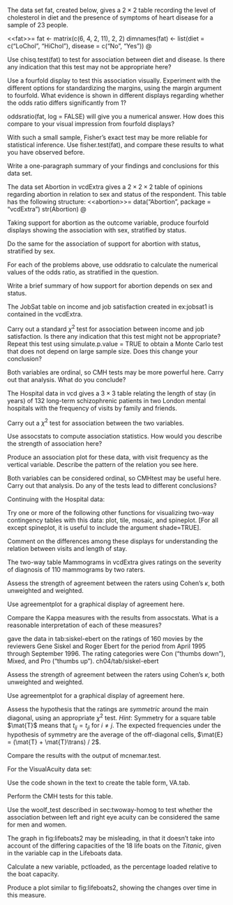 The data set fat, created below, gives a $2 \times 2$ table recording
the level of cholesterol in diet and the presence of symptoms of heart
disease for a sample of 23 people.

<<fat\>\>= fat <- matrix(c(6, 4, 2, 11), 2, 2) dimnames(fat) <-
list(diet = c("LoChol", "HiChol"), disease = c("No", "Yes")) @

Use chisq.test(fat) to test for association between diet and disease. Is
there any indication that this test may not be appropriate here?

Use a fourfold display to test this association visually. Experiment
with the different options for standardizing the margins, using the
margin argument to fourfold. What evidence is shown in different
displays regarding whether the odds ratio differs significantly from 1?

oddsratio(fat, log = FALSE) will give you a numerical answer. How does
this compare to your visual impression from fourfold displays?

With such a small sample, Fisher’s exact test may be more reliable for
statistical inference. Use fisher.test(fat), and compare these results
to what you have observed before.

Write a one-paragraph summary of your findings and conclusions for this
data set.

The data set Abortion in vcdExtra gives a $2 \times 2 \times 2$ table of
opinions regarding abortion in relation to sex and status of the
respondent. This table has the following structure: <<abortion\>\>=
data("Abortion", package = "vcdExtra") str(Abortion) @

Taking support for abortion as the outcome variable, produce fourfold
displays showing the association with sex, stratified by status.

Do the same for the association of support for abortion with status,
stratified by sex.

For each of the problems above, use oddsratio to calculate the numerical
values of the odds ratio, as stratified in the question.

Write a brief summary of how support for abortion depends on sex and
status.

The JobSat table on income and job satisfaction created in ex:jobsat1 is
contained in the vcdExtra.

Carry out a standard $\chi^2$ test for association between income and
job satisfaction. Is there any indication that this test might not be
appropriate? Repeat this test using simulate.p.value = TRUE to obtain a
Monte Carlo test that does not depend on large sample size. Does this
change your conclusion?

Both variables are ordinal, so CMH tests may be more powerful here.
Carry out that analysis. What do you conclude?

The Hospital data in vcd gives a $3 \times 3$ table relating the length
of stay (in years) of 132 long-term schizophrenic patients in two London
mental hospitals with the frequency of visits by family and friends.

Carry out a $\chi^2$ test for association between the two variables.

Use assocstats to compute association statistics. How would you describe
the strength of association here?

Produce an association plot for these data, with visit frequency as the
vertical variable. Describe the pattern of the relation you see here.

Both variables can be considered ordinal, so CMHtest may be useful here.
Carry out that analysis. Do any of the tests lead to different
conclusions?

Continuing with the Hospital data:

Try one or more of the following other functions for visualizing two-way
contingency tables with this data: plot, tile, mosaic, and spineplot.
[For all except spineplot, it is useful to include the argument
shade=TRUE].

Comment on the differences among these displays for understanding the
relation between visits and length of stay.

The two-way table Mammograms in vcdExtra gives ratings on the severity
of diagnosis of 110 mammograms by two raters.

Assess the strength of agreement between the raters using Cohen’s
$\kappa$, both unweighted and weighted.

Use agreementplot for a graphical display of agreement here.

Compare the Kappa measures with the results from assocstats. What is a
reasonable interpretation of each of these measures?

\citet{AgrestiWinner:1997} gave the data in tab:siskel-ebert on the
ratings of 160 movies by the reviewers Gene Siskel and Roger Ebert for
the period from April 1995 through September 1996. The rating categories
were Con (“thumbs down”), Mixed, and Pro (“thumbs up”).
ch04/tab/siskel-ebert

Assess the strength of agreement between the raters using Cohen’s
$\kappa$, both unweighted and weighted.

Use agreementplot for a graphical display of agreement here.

Assess the hypothesis that the ratings are *symmetric* around the main
diagonal, using an appropriate $\chi^2$ test. *Hint*: Symmetry for a
square table $\mat{T}$ means that $t_{ij} = t_{ji}$ for $i \ne j$. The
expected frequencies under the hypothesis of symmetry are the average of
the off-diagonal cells, $\mat{E} = (\mat{T} + \mat{T}\trans) / 2$.

Compare the results with the output of mcnemar.test.

For the VisualAcuity data set:

Use the code shown in the text to create the table form, VA.tab.

Perform the CMH tests for this table.

Use the woolf\_test described in sec:twoway-homog to test whether the
association between left and right eye acuity can be considered the same
for men and women.

The graph in fig:lifeboats2 may be misleading, in that it doesn’t take
into account of the differing capacities of the 18 life boats on the
*Titanic*, given in the variable cap in the Lifeboats data.

Calculate a new variable, pctloaded, as the percentage loaded relative
to the boat capacity.

Produce a plot similar to fig:lifeboats2, showing the changes over time
in this measure.
